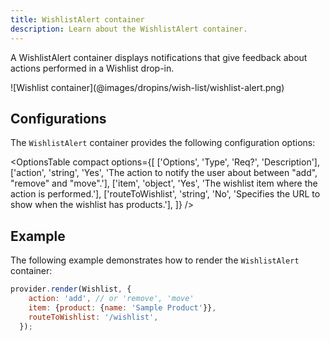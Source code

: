 ```yaml
---
title: WishlistAlert container
description: Learn about the WishlistAlert container.
---
```



A WishlistAlert container displays notifications that give feedback about actions performed in a Wishlist drop-in.

<Diagram caption="WishlistAlert container">
  ![Wishlist container](@images/dropins/wish-list/wishlist-alert.png)
</Diagram>

## Configurations

The `WishlistAlert` container provides the following configuration options:

<OptionsTable
compact
    options={[
        ['Options', 'Type', 'Req?', 'Description'],
        ['action', 'string', 'Yes', 'The action to notify the user about between "add", "remove" and "move".'],
        ['item', 'object', 'Yes', 'The wishlist item where the action is performed.'],
        ['routeToWishlist', 'string', 'No', 'Specifies the URL to show when the wishlist has products.'],
    ]}
/>

## Example

The following example demonstrates how to render the `WishlistAlert` container:

```javascript
provider.render(Wishlist, {
    action: 'add', // or 'remove', 'move'
    item: {product: {name: 'Sample Product'}},
    routeToWishlist: '/wishlist',
  });
```
